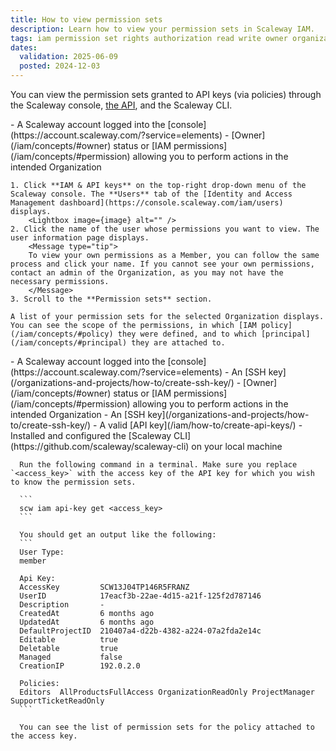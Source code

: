 ```yaml
---
title: How to view permission sets
description: Learn how to view your permission sets in Scaleway IAM.
tags: iam permission set rights authorization read write owner organization
dates:
  validation: 2025-06-09
  posted: 2024-12-03
---
```




You can view the permission sets granted to API keys (via policies) through the Scaleway console, [the API](https://www.scaleway.com/en/developers/api/iam/#path-permission-sets-list-permission-sets), and the Scaleway CLI.

<Tabs id="viewpermissionsets">
  <TabsTab label="Via the console">
    <Requirements />
    - A Scaleway account logged into the [console](https://account.scaleway.com/?service=elements)
    - [Owner](/iam/concepts/#owner) status or [IAM permissions](/iam/concepts/#permission) allowing you to perform actions in the intended Organization

    1. Click **IAM & API keys** on the top-right drop-down menu of the Scaleway console. The **Users** tab of the [Identity and Access Management dashboard](https://console.scaleway.com/iam/users) displays.
        <Lightbox image={image} alt="" />
    2. Click the name of the user whose permissions you want to view. The user information page displays.
        <Message type="tip">
        To view your own permissions as a Member, you can follow the same process and click your name. If you cannot see your own permissions, contact an admin of the Organization, as you may not have the necessary permissions.
        </Message>
    3. Scroll to the **Permission sets** section.

    A list of your permission sets for the selected Organization displays. You can see the scope of the permissions, in which [IAM policy](/iam/concepts/#policy) they were defined, and to which [principal](/iam/concepts/#principal) they are attached to.
  </TabsTab>
  <TabsTab label="Via the SCW CLI">
    <Requirements />
      - A Scaleway account logged into the [console](https://account.scaleway.com/?service=elements)
      - An [SSH key](/organizations-and-projects/how-to/create-ssh-key/)
      - [Owner](/iam/concepts/#owner) status or [IAM permissions](/iam/concepts/#permission) allowing you to perform actions in the intended Organization
      - An [SSH key](/organizations-and-projects/how-to/create-ssh-key/)
      - A valid [API key](/iam/how-to/create-api-keys/)
      - Installed and configured the [Scaleway CLI](https://github.com/scaleway/scaleway-cli) on your local machine

      Run the following command in a terminal. Make sure you replace `<access_key>` with the access key of the API key for which you wish to know the permission sets.

      ```
      scw iam api-key get <access_key>
      ```

      You should get an output like the following:
      ```
      User Type:
      member

      Api Key:
      AccessKey         SCW13J04TP146R5FRANZ
      UserID            17eacf3b-22ae-4d15-a21f-125f2d787146
      Description       -
      CreatedAt         6 months ago
      UpdatedAt         6 months ago
      DefaultProjectID  210407a4-d22b-4382-a224-07a2fda2e14c
      Editable          true
      Deletable         true
      Managed           false
      CreationIP        192.0.2.0

      Policies:
      Editors  AllProductsFullAccess OrganizationReadOnly ProjectManager SupportTicketReadOnly
      ```

      You can see the list of permission sets for the policy attached to the access key.
  </TabsTab>
</Tabs>






